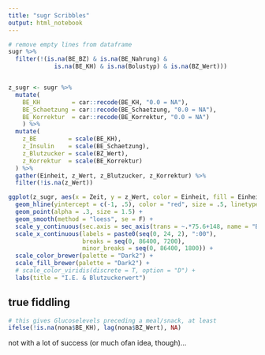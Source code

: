 ```yaml
---
title: "sugr Scribbles"
output: html_notebook
---
```



```r
# remove empty lines from dataframe
sugr %>% 
  filter(!(is.na(BE_BZ) & is.na(BE_Nahrung) & 
             is.na(BE_KH) & is.na(Bolustyp) & is.na(BZ_Wert)))


z_sugr <- sugr %>%
  mutate(
    BE_KH         = car::recode(BE_KH, "0.0 = NA"),
    BE_Schaetzung = car::recode(BE_Schaetzung, "0.0 = NA"),
    BE_Korrektur  = car::recode(BE_Korrektur, "0.0 = NA")
    ) %>% 
  mutate(
    z_BE         = scale(BE_KH),
    z_Insulin    = scale(BE_Schaetzung),
    z_Blutzucker = scale(BZ_Wert),
    z_Korrektur  = scale(BE_Korrektur)
  ) %>% 
  gather(Einheit, z_Wert, z_Blutzucker, z_Korrektur) %>% 
  filter(!is.na(z_Wert))
```


```r
ggplot(z_sugr, aes(x = Zeit, y = z_Wert, color = Einheit, fill = Einheit)) +
  geom_hline(yintercept = c(-1, .5), color = "red", size = .5, linetype = "dashed") +
  geom_point(alpha = .3, size = 1.5) +
  geom_smooth(method = "loess", se = F) +
  scale_y_continuous(sec.axis = sec_axis(trans = ~.*75.6+148, name = "Blutzucker (mg/dl)")) +
  scale_x_continuous(labels = paste0(seq(0, 24, 2), ":00"),
                     breaks = seq(0, 86400, 7200), 
                     minor_breaks = seq(0, 86400, 1800)) +
  scale_color_brewer(palette = "Dark2") +
  scale_fill_brewer(palette = "Dark2") +
  # scale_color_viridis(discrete = T, option = "D") +
  labs(title = "I.E. & Blutzuckerwert")
```


## true fiddling

```r
# this gives Glucoselevels preceding a meal/snack, at least
ifelse(!is.na(nona$BE_KH), lag(nona$BZ_Wert), NA)
```

not with a lot of success (or much ofan idea, though)...


